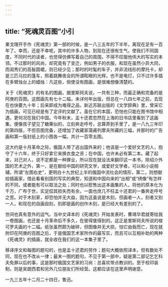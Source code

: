 ```yaml
---
---
---
```

title: “死魂灵百图”小引
---



果戈理开手作《死魂灵》第一部的时候，是一八三五年的下半年，离现在足有一百年了。幸而，还是不幸呢，其中的许多人物，到现在还很有生气，使我们不同国度，不同时代的读者，也觉得仿佛写着自己的周围，不得不叹服他伟大的写实的本领。不过那时的风尚，却究竟有了变迁，例如男子的衣服，和现在虽然小异大同，而闺秀们的高髻圆裙，则已经少见；那时的时髦的车子，并非流线形的摩托卡，却是三匹马拉的篷车，照着跳舞夜会的所谓眩眼的光辉，也不是电灯，只不过许多插在多臂烛台上的蜡烛：凡这些，倘使没有图画，是很难想像清楚的。

关于《死魂灵》的有名的图画，据里斯珂夫说，一共有三种，而最正确和完备的是阿庚的百图。这图画先有七十二幅，未详何年出版，但总在一八四七年之前，去现在也快要九十年；后来即成为难得之品，新近苏联出版的《文学辞典》里，曾采它为插画，可见已经是有了定评的文献了。虽在它的本国，恐怕也只能在图书馆中相遇，更何况在我们中国。今年秋末，孟十还君忽然在上海的旧书店里看到了这画集，便像孩子望见了糖果似的，立刻奔走呼号，总算弄到手里了，是一八九三年印的第四版，不但百图完备，还增加了收藏家蔼甫列摩夫所藏的三幅，并那时的广告画和第一版封纸上的小图各一幅，共计一百零五图。

这大约是十月革命之际，俄国人带了逃出国外来的；他该是一个爱好文艺的人，抱守了十六年，终于只好拿它来换衣食之资；在中国，也许未必有第二本。藏了起来，对己对人，说不定都是一种罪业，所以现在就设法来翻印这一本书，除绍介外国的艺术之外，第一，是在献给中国的研究文学，或爱好文学者，可以和小说相辅，所谓“左图右史”，更明白十九世纪上半的俄国中流社会的情形，第二，则想献给插画家，借此看看别国的写实的典型，知道和中国向来的“出相”或“绣像”有怎样的不同，或者能有可以取法之处；同时也以慰售出这本画集的人，将他的原本化为千万，广布于世，实足偿其损失而有余，一面也庶几不枉孟十还君的一番奔走呼号之苦。对于木刻家，却恐怕并无大益，因为这虽说是木刻，但画者一人，刻者又别一人，和现在的自画自刻，刻即是画的创作木刻，是已经大有差别的了。

世间也真有意外的运气。当中文译本的《死魂灵》开始发表时，曹靖华君就寄给我一卷图画，也还是十月革命后不多久，在彼得堡得到的。这正是里斯珂夫所说的梭可罗夫画的十二幅。纸张虽然颇为破碎，但图像并无大损，怕它由我而亡，现在就附印在阿庚的百图之后，于是俄国艺术家所作的最写实，而且可以互相补助的两种《死魂灵》的插画，就全收在我们的这一本集子里了。

移译序文和每图的题句的，也是孟十还君的劳作；题句大概依照译本，但有数处不同，现在也不改从一律；最末一图的题句，不见于第一部中，疑是第二部记乞乞科夫免罪以后的事，这是那时俄国文艺家的习尚：总喜欢带点教训的。至于校印装制，则是吴朗西君和另外几位朋友们所经营。这都应该在这里声明谢意。

一九三五年十二月二十四日，鲁迅。